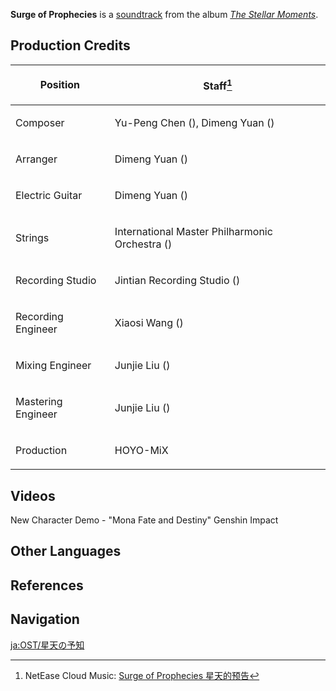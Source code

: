 {{Soundtrack Infobox
|title          =
|image          = The Stellar Moments.png
|album          = The Stellar Moments
|number         = 08
|featured       =
|featured2      =
|featured3      =
|featured_disc  =
|featured_disc2 =
|featured_disc3 =
|youtube_id     = zmS7kzSHuSE
|youtube_time   = 547
|spotify_id     = 5V7wMM7JJE6jMS60g8ChrV
|played_in      = Character Demo
|during         = [https://youtu.be/QUioSVENXcI New Character Demo - "Mona: Fate and Destiny"]
|domain         =
|previous       = Preserver of Fortune
|next           = Letter From Ajax
}}
'''Surge of Prophecies''' is a [[soundtrack]] from the album ''[[The Stellar Moments]]''.

==Production Credits==
{| class="wikitable" style="text-align:left; height:0.5em"
! Position
! Staff<ref>NetEase Cloud Music: [https://music.163.com/#/song?id=1817406370 Surge of Prophecies 星天的预告]</ref>
|-
! Composer
| Yu-Peng Chen ({{zh|陈致逸}}), Dimeng Yuan ({{zh|苑迪萌}})
|-
! Arranger
| Dimeng Yuan ({{zh|苑迪萌}})
|-
! Electric Guitar
| Dimeng Yuan ({{zh|苑迪萌}})
|-
! Strings
| International Master Philharmonic Orchestra ({{zh|国际首席爱乐乐团}})
|-
! Recording Studio
| Jintian Recording Studio ({{zh|金田录音棚}})
|-
! Recording Engineer
| Xiaosi Wang ({{zh|王小四}})
|-
! Mixing Engineer
| Junjie Liu ({{zh|刘俊杰}})
|-
! Mastering Engineer
| Junjie Liu ({{zh|刘俊杰}})
|-
! Production
| HOYO-MiX
|}

==Videos==
<gallery>
New Character Demo - "Mona Fate and Destiny" Genshin Impact
</gallery>

==Other Languages==
{{Other Languages
|en      = Surge of Prophecies
|zhs     = 星天的预告
|zhs_rm  = Xīngtiān de Yùgào
|zht     = 星天的預告
|zht_rm  = Xīngtiān de Yùgào
|zh_tl   = 
|ja      = 星天の予知
|ja_rm   = Seiten no Yochi
|ja_tl   = 
|ko      = 별하늘의 {{tt|예고|預告}}
|ko_rm   = Byeolhaneul-ui Yego
|ko_tl   = Forewarning of the Star Sky
|tr      = 
|it      = 
}}

==References==
{{Reflist}}

==Navigation==
{{Soundtrack Navbox|The Stellar Moments}}

[[ja:OST/星天の予知]]